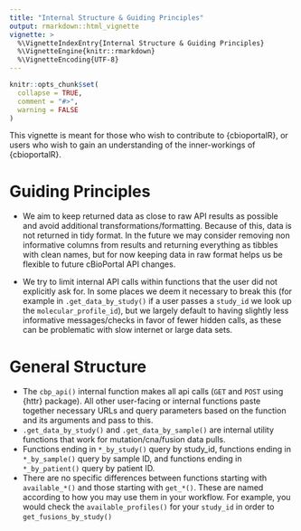 ```yaml
---
title: "Internal Structure & Guiding Principles"
output: rmarkdown::html_vignette
vignette: >
  %\VignetteIndexEntry{Internal Structure & Guiding Principles}
  %\VignetteEngine{knitr::rmarkdown}
  %\VignetteEncoding{UTF-8}
---
```


```r

knitr::opts_chunk$set(
  collapse = TRUE,
  comment = "#>",
  warning = FALSE
)
```


This vignette is meant for those who wish to contribute to {cbioportalR}, or users who wish to gain an understanding of the inner-workings of {cbioportalR}.


# Guiding Principles 

- We aim to keep returned data as close to raw API results as possible and avoid additional transformations/formatting. Because of this, data is not returned in tidy format. In the future we may consider removing non informative columns from results and returning everything as tibbles with clean names, but for now keeping data in raw format helps us be flexible to future cBioPortal API changes.  

- We try to limit internal API calls within functions that the user did not explicitly ask for. In some places we deem it necessary to break this (for example in `.get_data_by_study()` if a user passes a `study_id`  we look up the `molecular_profile_id`), but we largely default to having slightly less informative messages/checks in favor of fewer hidden calls, as these can be problematic with slow internet or large data sets. 

# General Structure

- The `cbp_api()` internal function makes all api calls (`GET` and `POST` using {httr} package). All other user-facing or internal functions paste together necessary URLs and query parameters based on the function and its arguments and pass to this.
- `.get_data_by_study()` and `.get_data_by_sample()` are internal utility functions that work for mutation/cna/fusion data pulls.
- Functions ending in `*_by_study()` query by study_id, functions ending in `*_by_sample()` query by sample ID, and functions ending in `*_by_patient()` query by patient ID. 
- There are no specific differences between functions starting with `available_*()` and those starting with `get_*()`. These are named according to how you may use them in your workflow. For example, you would check the `available_profiles()` for your `study_id`  in order to `get_fusions_by_study()`
    
    

